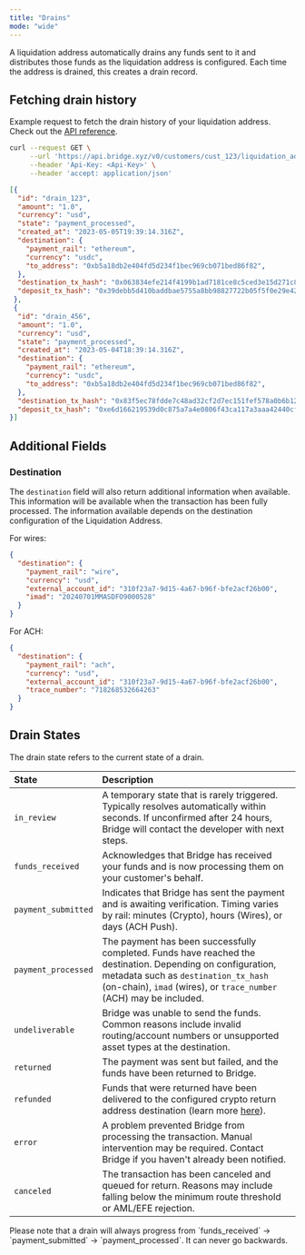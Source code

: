 ```yaml
---
title: "Drains"
mode: "wide"
---
```


A liquidation address automatically drains any funds sent to it and distributes those funds as the liquidation address is configured. Each time the address is drained, this creates a drain record.

## Fetching drain history

Example request to fetch the drain history of your liquidation address. Check out the [API reference](/api-reference/liquidation-addresses/get-drain-history-of-a-liquidation-address).

```bash Request
curl --request GET \
     --url 'https://api.bridge.xyz/v0/customers/cust_123/liquidation_addresses/addr_123/drains' \
     --header 'Api-Key: <Api-Key>' \
     --header 'accept: application/json'
```

```json Response
[{  
  "id": "drain_123",  
  "amount": "1.0",  
  "currency": "usd",  
  "state": "payment_processed",  
  "created_at": "2023-05-05T19:39:14.316Z",
  "destination": {
    "payment_rail": "ethereum",
    "currency": "usdc",
    "to_address": "0xb5a18db2e404fd5d234f1bec969cb071bed86f82",
  },
  "destination_tx_hash": "0x063834efe214f4199b1ad7181ce8c5ced3e15d271c8e866da7c89e86ee629cfb",
  "deposit_tx_hash": "0x39debb5d410baddbae5755a8bb98827722b05f5f0e29e428239bf30fc7af2891"
 },  
 {  
  "id": "drain_456",  
  "amount": "1.0",  
  "currency": "usd",  
  "state": "payment_processed",  
  "created_at": "2023-05-04T18:39:14.316Z",
  "destination": {
    "payment_rail": "ethereum",
    "currency": "usdc",
    "to_address": "0xb5a18db2e404fd5d234f1bec969cb071bed86f82",
  },
  "destination_tx_hash": "0x83f5ec78fdde7c48ad32cf2d7ec151fef578a0b6b123e37211a438521b234628",
  "deposit_tx_hash": "0xe6d166219539d0c875a7a4e0806f43ca117a3aaa42440cf875b6e3398fb09060"
}]
```

## **Additional Fields**

### **Destination**

The `destination` field will also return additional information when available. This information will be available when the transaction has been fully processed. The information available depends on the destination configuration of the Liquidation Address.

For wires:

```json
{
  "destination": {
    "payment_rail": "wire",
    "currency": "usd",
    "external_account_id": "310f23a7-9d15-4a67-b96f-bfe2acf26b00",
    "imad": "20240701MMASDFO9000528"
  }
}
```

For ACH:

```json
{
  "destination": {
    "payment_rail": "ach",
    "currency": "usd",
    "external_account_id": "310f23a7-9d15-4a67-b96f-bfe2acf26b00",
    "trace_number": "718268532664263"
  }
}
```

## **Drain States**

The drain state refers to the current state of a drain.

| **State**           | **Description**                                                                                                                                                                                                          |
| :------------------ | :----------------------------------------------------------------------------------------------------------------------------------------------------------------------------------------------------------------------- |
| `in_review`         | A temporary state that is rarely triggered. Typically resolves automatically within seconds. If unconfirmed after 24 hours, Bridge will contact the developer with next steps.                                           |
| `funds_received`    | Acknowledges that Bridge has received your funds and is now processing them on your customer's behalf.                                                                                                                   |
| `payment_submitted` | Indicates that Bridge has sent the payment and is awaiting verification. Timing varies by rail: minutes (Crypto), hours (Wires), or days (ACH Push).                                                                     |
| `payment_processed` | The payment has been successfully completed. Funds have reached the destination. Depending on configuration, metadata such as `destination_tx_hash` (on-chain), `imad` (wires), or `trace_number` (ACH) may be included. |
| `undeliverable`     | Bridge was unable to send the funds. Common reasons include invalid routing/account numbers or unsupported asset types at the destination.                                                                               |
| `returned`          | The payment was sent but failed, and the funds have been returned to Bridge.                                                                                                                                             |
| `refunded`          | Funds that were returned have been delivered to the configured crypto return address destination (learn more [here](/orchestration/transfer/returns)).                                                                   |
| `error`             | A problem prevented Bridge from processing the transaction. Manual intervention may be required. Contact Bridge if you haven't already been notified.                                                                    |
| `canceled`          | The transaction has been canceled and queued for return. Reasons may include falling below the minimum route threshold or AML/EFE rejection.                                                                             |

<Note>
  Please note that a drain will always progress from `funds_received` → `payment_submitted` → `payment_processed`. It can never go backwards.
</Note>